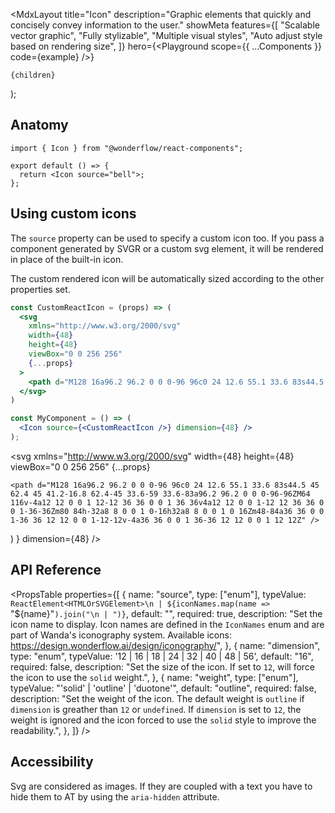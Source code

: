 

  <MdxLayout
    title="Icon"
    description="Graphic elements that quickly and concisely convey information to the user."
    showMeta
    features={[
      "Scalable vector graphic",
      "Fully stylizable",
      "Multiple visual styles",
      "Auto adjust style based on rendering size",
    ]}
    hero={<Playground scope={{ ...Components }} code={example} />}
  >
    {children}
  </MdxLayout>
);

## Anatomy

```tsx highlight=1,4
import { Icon } from "@wonderflow/react-components";

export default () => {
  return <Icon source="bell">;
};
```

## Using custom icons

The `source` property can be used to specify a custom icon too. If you pass a component generated by SVGR or a custom svg element, it will be rendered in place of the built-in icon.

The custom rendered icon will be automatically sized according to the other properties set.

```jsx
const CustomReactIcon = (props) => (
  <svg
    xmlns="http://www.w3.org/2000/svg"
    width={48}
    height={48}
    viewBox="0 0 256 256"
    {...props}
  >
    <path d="M128 16a96.2 96.2 0 0 0-96 96c0 24 12.6 55.1 33.6 83s44.5 45 62.4 45 41.2-16.8 62.4-45 33.6-59 33.6-83a96.2 96.2 0 0 0-96-96ZM64 116v-4a12 12 0 0 1 12-12 36 36 0 0 1 36 36v4a12 12 0 0 1-12 12 36 36 0 0 1-36-36Zm80 84h-32a8 8 0 0 1 0-16h32a8 8 0 0 1 0 16Zm48-84a36 36 0 0 1-36 36 12 12 0 0 1-12-12v-4a36 36 0 0 1 36-36 12 12 0 0 1 12 12Z" />
  </svg>
)

const MyComponent = () => (
  <Icon source={<CustomReactIcon />} dimension={48} />
);
```

  <svg
    xmlns="http://www.w3.org/2000/svg"
    width={48}
    height={48}
    viewBox="0 0 256 256"
    {...props}
  >
    <path d="M128 16a96.2 96.2 0 0 0-96 96c0 24 12.6 55.1 33.6 83s44.5 45 62.4 45 41.2-16.8 62.4-45 33.6-59 33.6-83a96.2 96.2 0 0 0-96-96ZM64 116v-4a12 12 0 0 1 12-12 36 36 0 0 1 36 36v4a12 12 0 0 1-12 12 36 36 0 0 1-36-36Zm80 84h-32a8 8 0 0 1 0-16h32a8 8 0 0 1 0 16Zm48-84a36 36 0 0 1-36 36 12 12 0 0 1-12-12v-4a36 36 0 0 1 36-36 12 12 0 0 1 12 12Z" />
  </svg>
)

<LiveArea>
  <Components.Icon source={<CustomReactIcon />} dimension={48} />
</LiveArea>

## API Reference

<PropsTable
  properties={[
    {
      name: "source",
      type: ["enum"],
      typeValue: `ReactElement<HTMLOrSVGElement>\n | ${iconNames.map(name => `"${name}"`).join("\n | ")}`,
      default: "",
      required: true,
      description: "Set the icon name to display. Icon names are defined in the `IconNames` enum and are part of Wanda's iconography system. Available icons: https://design.wonderflow.ai/design/iconography/",
    },
    {
      name: "dimension",
      type: "enum",
      typeValue: '12 | 16 | 18 | 24 | 32 | 40 | 48 | 56',
      default: "16",
      required: false,
      description: "Set the size of the icon. If set to `12`, will force the icon to use the `solid` weight.",
    },
    {
      name: "weight",
      type: ["enum"],
      typeValue: "'solid' | 'outline' | 'duotone'",
      default: "outline",
      required: false,
      description: "Set the weight of the icon. The default weight is `outline` if `dimension` is greather than `12` or `undefined`. If `dimension` is set to `12`, the weight is ignored and the icon forced to use the `solid` style to improve the readability.",
    },
  ]}
/>

## Accessibility

Svg are considered as images. If they are coupled with a text you have to hide them to AT by using the `aria-hidden` attribute.
